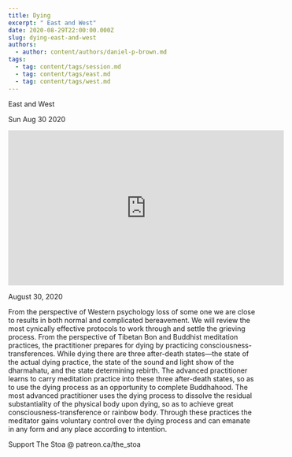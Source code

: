 ```yaml
---
title: Dying
excerpt: " East and West"
date: 2020-08-29T22:00:00.000Z
slug: dying-east-and-west
authors:
  - author: content/authors/daniel-p-brown.md
tags:
  - tag: content/tags/session.md
  - tag: content/tags/east.md
  - tag: content/tags/west.md
---
```




 East and West

Sun Aug 30 2020

<iframe width="560" height="315" src="https://www.youtube.com/embed/3rSheW3FoFs" title="Dying: East and West w/ Daniel P. Brown" frameborder="0" allow="accelerometer; autoplay; clipboard-write; encrypted-media; gyroscope; picture-in-picture" allowfullscreen ></iframe>

August 30, 2020

From the perspective of Western psychology loss of some one we are close to results in both normal and complicated bereavement. We will review the most cynically effective protocols to work through and settle the grieving process. From the perspective of Tibetan Bon and Buddhist meditation practices, the practitioner prepares for dying by practicing consciousness-transferences. While dying there are three after-death states—the state of the actual dying practice, the state of the sound and light show of the dharmahatu, and the state determining rebirth. The advanced practitioner learns to carry meditation practice into these three after-death states, so as to use the dying process as an opportunity to complete Buddhahood. The most advanced practitioner uses the dying process to dissolve the residual substantiality of the physical body upon dying, so as to achieve great consciousness-transference or rainbow body. Through these practices the meditator gains voluntary control over the dying process and can emanate in any form and any place according to intention.

Support The Stoa @ patreon.ca/the_stoa



